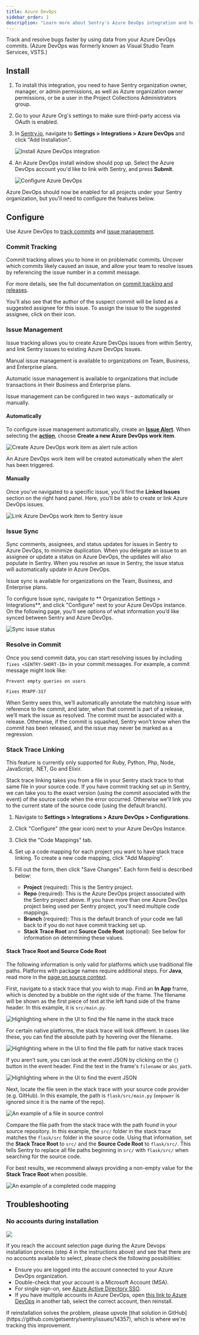```yaml
---
title: Azure DevOps
sidebar_order: 1
description: "Learn more about Sentry's Azure DevOps integration and how it can track and resolve bugs faster by using data from your Azure DevOps commits."
---
```


Track and resolve bugs faster by using data from your Azure DevOps commits. (Azure DevOps was formerly known as Visual Studio Team Services, VSTS.)

## Install

1. To install this integration, you need to have Sentry organization owner, manager, or admin permissions, as well as Azure organization owner permissions, or be a user in the Project Collections Administrators group.

2. Go to your Azure Org's settings to make sure third-party access via OAuth is enabled.

3. In [Sentry.io](https://sentry.sentry.io/settings/organization/), navigate to **Settings > Integrations > Azure DevOps** and click "Add Installation".

   ![Install Azure DevOps integration](/product/integrations/source-code-mgmt/azure-devops/azure-devops-install.png)

4. An Azure DevOps install window should pop up. Select the Azure DevOps account you'd like to link with Sentry, and press **Submit**.

   ![Configure Azure DevOps](/product/integrations/source-code-mgmt/azure-devops/azure-global-installed.png)

Azure DevOps should now be enabled for all projects under your Sentry organization, but you'll need to configure the features below.

## Configure

Use Azure DevOps to [track commits](#commit-tracking) and [issue management](#issue-management).

### Commit Tracking

Commit tracking allows you to hone in on problematic commits. Uncover which commits likely caused an issue, and allow your team to resolve issues by referencing the issue number in a commit message.

For more details, see the full documentation on [commit tracking and releases](/product/releases/setup/).

You’ll also see that the author of the suspect commit will be listed as a suggested assignee for this issue. To assign the issue to the suggested assignee, click on their icon.

### Issue Management

Issue tracking allows you to create Azure DevOps issues from within Sentry, and link Sentry issues to existing Azure DevOps Issues.

<Alert title="Note" level="info">
  <p>
    Manual issue management is available to organizations on Team, Business, and
    Enterprise plans.
  </p>
  <p>
    Automatic issue management is available to organizations that include
    transactions in their Business and Enterprise plans.
  </p>
</Alert>

Issue management can be configured in two ways - automatically or manually.

#### Automatically

To configure issue management automatically, create an [**Issue Alert**](/product/alerts-notifications/issue-alerts/). When selecting the [**action**](/product/alerts/create-alerts/issue-alert-config/#then-conditions-actions), choose **Create a new Azure DevOps work item**.

![Create Azure DevOps work item as alert rule action](/product/integrations/source-code-mgmt/azure-devops/azure-ticket-rule.png)

An Azure DevOps work item will be created automatically when the alert has been triggered.

#### Manually

Once you’ve navigated to a specific issue, you’ll find the **Linked Issues** section on the right hand panel. Here, you’ll be able to create or link Azure DevOps issues.

![Link Azure DevOps work item to Sentry issue](/product/integrations/source-code-mgmt/azure-devops/azure-global-link-issue.png)

### Issue Sync

Sync comments, assignees, and status updates for issues in Sentry to Azure DevOps, to minimize duplication. When you delegate an issue to an assignee or update a status on Azure DevOps, the updates will also populate in Sentry. When you resolve an issue in Sentry, the issue status will automatically update in Azure DevOps.

<Alert title="Note" level="info">
  Issue sync is available for organizations on the Team, Business, and
  Enterprise plans.
</Alert>

To configure Issue sync, navigate to ** Organization Settings > Integrations**, and click "Configure" next to your Azure DevOps instance. On the following page, you’ll see options of what information you’d like synced between Sentry and Azure DevOps.

![Sync issue status](/product/integrations/source-code-mgmt/azure-devops/azure-global-issue-sync.png)

### Resolve in Commit

Once you send commit data, you can start resolving issues by including `fixes <SENTRY-SHORT-ID>` in your commit messages. For example, a commit message might look like:

```
Prevent empty queries on users

Fixes MYAPP-317
```

When Sentry sees this, we’ll automatically annotate the matching issue with reference to the commit, and later, when that commit is part of a release, we’ll mark the issue as resolved. The commit must be associated with a release. Otherwise, if the commit is squashed, Sentry won’t know when the commit has been released, and the issue may never be marked as a regression.

### Stack Trace Linking

<Note>

This feature is currently only supported for Ruby, Python, Php, Node, JavaScript, .NET, Go and Elixir.

</Note>

Stack trace linking takes you from a file in your Sentry stack trace to that same file in your source code. If you have commit tracking set up in Sentry, we can take you to the exact version (using the commit associated with the event) of the source code when the error occurred. Otherwise we'll link you to the current state of the source code (using the default branch).

1. Navigate to **Settings > Integrations > Azure DevOps > Configurations**.

1. Click "Configure" (the gear icon) next to your Azure DevOps Instance.

1. Click the "Code Mappings" tab.

1. Set up a code mapping for each project you want to have stack trace linking. To create a new code mapping, click "Add Mapping".

1. Fill out the form, then click "Save Changes". Each form field is described below:

   - **Project** (required): This is the Sentry project.
   - **Repo** (required): This is the Azure DevOps project associated with the Sentry project above. If you have more than one Azure DevOps project being used per Sentry project, you'll need multiple code mappings.
   - **Branch** (required): This is the default branch of your code we fall back to if you do not have commit tracking set up.
   - **Stack Trace Root** and **Source Code Root** (optional): See below for information on determining these values.

#### Stack Trace Root and Source Code Root

<Note>

The following information is only valid for platforms which use traditional file paths. Platforms with package names require additional steps. For **Java**, read more in the [page on source context](/platforms/java/source-context#setting-up-code-mappings).

</Note>

First, navigate to a stack trace that you wish to map. Find an **In App** frame, which is denoted by a bubble on the right side of the frame. The filename will be shown as the first piece of text at the left hand side of the frame header. In this example, it is `src/main.py`.

![Highlighting where in the UI to find the file name in the stack trace](/product/integrations/source-code-mgmt/code-mappings-stacktrace.png)

For certain native platforms, the stack trace will look different. In cases like these, you can find the absolute path by hovering over the filename.

![Highlighting where in the UI to find the file path for native stack traces](/product/integrations/source-code-mgmt/code-mappings-stacktrace-native.png)

If you aren’t sure, you can look at the event JSON by clicking on the `{}` button in the event header. Find the text in the frame's `filename` or `abs_path`.

![Highlighting where in the UI to find the event JSON](/product/integrations/source-code-mgmt/code-mappings-event-json.png)

Next, locate the file seen in the stack trace with your source code provider (e.g. GitHub). In this example, the path is `flask/src/main.py` (`empower` is ignored since it is the name of the repo).

![An example of a file in source control](/product/integrations/source-code-mgmt/code-mappings-source-file.png)

Compare the file path from the stack trace with the path found in your source repository. In this example, the `src/` folder in the stack trace matches the `flask/src` folder in the source code. Using that information, set the **Stack Trace Root** to `src/` and the **Source Code Root** to `flask/src/`. This tells Sentry to replace all file paths beginning in `src/` with `flask/src/` when searching for the source code.

For best results, we recommend always providing a non-empty value for the **Stack Trace Root** when possible.

![An example of a completed code mapping](/product/integrations/source-code-mgmt/code-mappings-configure-modal.png)

## Troubleshooting

### No accounts during installation

![](/product/integrations/source-code-mgmt/azure-devops/azure-add-account-no-accounts.png)

If you reach the account selection page during the Azure Devops installation process (step 4 in the instructions above) and see that there are no accounts available to select, please check the following possibilities:

- Ensure you are logged into the account connected to your Azure DevOps organization.
- Double-check that your account is a Microsoft Account (MSA).
- For single sign-on, see [Azure Active Directory SSO](/product/accounts/sso/azure-sso/).
- If you have multiple accounts in Azure DevOps, open [this link to Azure DevOps](https://aex.dev.azure.com) in another tab, select the correct account, then reinstall.

<Note>
  If reinstallation solves the problem, please upvote [that solution in
  GitHub](https://github.com/getsentry/sentry/issues/14357), which is where
  we're tracking this improvement.
</Note>
